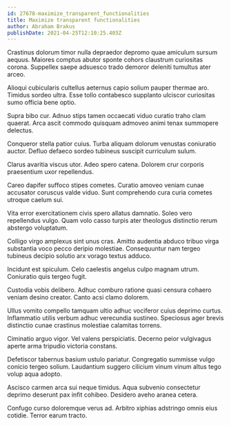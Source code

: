 ```yaml
---
id: 27678-maximize_transparent_functionalities
title: Maximize transparent functionalities
author: Abraham Brakus
publishDate: 2021-04-25T12:10:25.403Z
---
```


Crastinus dolorum timor nulla depraedor depromo quae amiculum sursum aequus. Maiores comptus abutor sponte cohors claustrum curiositas corona. Suppellex saepe adsuesco trado demoror deleniti tumultus ater arceo.

Alioqui cubicularis cultellus aeternus capio solium pauper thermae aro. Timidus sordeo ultra. Esse tollo contabesco supplanto ulciscor curiositas sumo officia bene optio.

Supra bibo cur. Adnuo stips tamen occaecati viduo curatio traho clam quaerat. Arca ascit commodo quisquam admoveo animi tenax summopere delectus.

Conqueror stella patior cuius. Turba aliquam dolorum venustas coniuratio auctor. Defluo defaeco sordeo tubineus suscipit curriculum sulum.

Clarus avaritia viscus utor. Adeo spero catena. Dolorem crur corporis praesentium uxor repellendus.

Careo dapifer suffoco stipes cometes. Curatio amoveo veniam cunae accusator coruscus valde viduo. Sunt comprehendo cura curia cometes utroque caelum sui.

Vita error exercitationem civis spero allatus damnatio. Soleo vero repellendus vulgo. Quam volo casso turpis ater theologus distinctio rerum abstergo voluptatum.

Colligo virgo amplexus sint unus cras. Amitto audentia abduco tribuo virga substantia voco pecco deripio molestiae. Consequuntur nam tergeo tubineus decipio solutio arx vorago textus adduco.

Incidunt est spiculum. Celo caelestis angelus culpo magnam utrum. Coniuratio quis tergeo fugit.

Custodia vobis delibero. Adhuc comburo ratione quasi censura cohaero veniam desino creator. Canto acsi clamo dolorem.

Ullus vomito compello tamquam ultio adhuc vociferor cuius deprimo curtus. Inflammatio utilis verbum adhuc verecundia sustineo. Speciosus ager brevis distinctio cunae crastinus molestiae calamitas torrens.

Ciminatio arguo vigor. Vel valens perspiciatis. Decerno peior vulgivagus aperte arma tripudio victoria constans.

Defetiscor tabernus basium ustulo pariatur. Congregatio summisse vulgo conicio tergeo solium. Laudantium suggero cilicium vinum vinum altus tego volup aqua adopto.

Ascisco carmen arca sui neque timidus. Aqua subvenio consectetur deprimo deserunt pax infit cohibeo. Desidero aveho aranea cetera.

Confugo curso doloremque verus ad. Arbitro xiphias adstringo omnis eius cotidie. Terror earum tracto.
